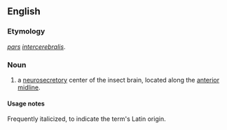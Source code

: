 ==English==

===Etymology===
{{uder|en|LL.|-}} ''[[pars]] [[intercerebralis]]''.

===Noun===
{{en-noun|-}}

# {{lb|en|entomology}} a [[neurosecretory]] center of the insect brain, located along the [[anterior]] [[midline]].

====Usage notes====
Frequently italicized, to indicate the term's Latin origin.